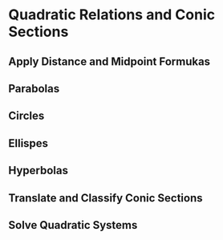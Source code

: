# Quadratic Relations and Conic Sections
## Apply Distance and Midpoint Formukas
## Parabolas
## Circles
## Ellispes
## Hyperbolas
## Translate and Classify Conic Sections
## Solve Quadratic Systems
